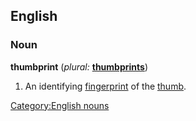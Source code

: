 ==English==

===Noun===
'''thumbprint'''  (''plural:'' '''[[thumbprints]]''')
# An identifying [[fingerprint]] of the [[thumb]].

[[Category:English nouns]]